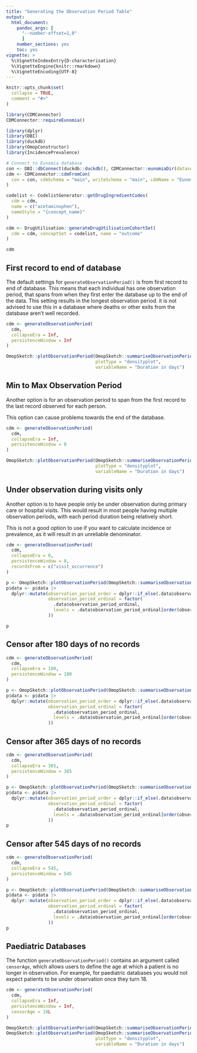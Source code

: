 ```yaml
---
title: "Generating the Observation Period Table"
output: 
  html_document:
    pandoc_args: [
      "--number-offset=1,0"
      ]
    number_sections: yes
    toc: yes
vignette: >
  %\VignetteIndexEntry{D-characterisation}
  %\VignetteEngine{knitr::rmarkdown}
  %\VignetteEncoding{UTF-8}
---
```


```r
knitr::opts_chunk$set(
  collapse = TRUE,
  comment = "#>"
)

library(CDMConnector)
CDMConnector::requireEunomia()
```

```r
library(dplyr)
library(DBI)
library(duckdb)
library(OmopConstructor)
library(IncidencePrevalence)

# Connect to Eunomia database
con <- DBI::dbConnect(duckdb::duckdb(), CDMConnector::eunomiaDir(datasetName = "synthea-covid19-200k"))
cdm <- CDMConnector::cdmFromCon(
  con = con, cdmSchema = "main", writeSchema = "main", cdmName = "Eunomia"
)

codelist <- CodelistGenerator::getDrugIngredientCodes(
  cdm = cdm,
  name = c("acetaminophen"),
  nameStyle = "{concept_name}"
)

cdm <- DrugUtilisation::generateDrugUtilisationCohortSet(
  cdm = cdm, conceptSet = codelist, name = "outcome"
)

cdm 
```

## First record to end of database

The default settings for `generateObservationPeriod()` is from first record to end of database. This means that each individual has one observation period, that spans from when they first enter the database up to the end of the data. 
This setting results in the longest observation period. it is not advised to use this in a database where deaths or other exits from the database aren't well recorded. 

```r
cdm <- generateObservationPeriod(
  cdm,
  collapseEra = Inf,
  persistenceWindow = Inf
)

OmopSketch::plotObservationPeriod(OmopSketch::summariseObservationPeriod(cdm$observation_period), 
                                  plotType = "densityplot",
                                  variableName = "Duration in days")
```

## Min to Max Observation Period

Another option is for an observation period to span from the first record to the last record observed for each person. 

This option can cause problems towards the end of the database. 

```r
cdm <- generateObservationPeriod(
  cdm,
  collapseEra = Inf,
  persistenceWindow = 0
)

OmopSketch::plotObservationPeriod(OmopSketch::summariseObservationPeriod(cdm$observation_period), 
                                  plotType = "densityplot",
                                  variableName = "Duration in days")
```

## Under observation during visits only

Another option is to have people only be under observation during primary care or hospital visits. This would result in most people having multiple observation periods, with each period duration being relatively short. 

This is not a good option to use if you want to calculate incidence or prevalence, as it will result in an unreliable denominator.

```r
cdm <- generateObservationPeriod(
  cdm,
  collapseEra = 0,
  persistenceWindow = 0,
  recordsFrom = c("visit_occurrence")
)

p <- OmopSketch::plotObservationPeriod(OmopSketch::summariseObservationPeriod(cdm$observation_period))
p$data <- p$data |>
  dplyr::mutate(observation_period_order = dplyr::if_else(.data$observation_period_ordinal == "all", 0, as.numeric(gsub("\\D", "", .data$observation_period_ordinal))),
                observation_period_ordinal = factor(
                  .data$observation_period_ordinal,
                  levels = .data$observation_period_ordinal[order(observation_period_order)]
                ))

p
```

## Censor after 180 days of no records
```r
cdm <- generateObservationPeriod(
  cdm,
  collapseEra = 180,
  persistenceWindow = 180
)

p <- OmopSketch::plotObservationPeriod(OmopSketch::summariseObservationPeriod(cdm$observation_period))
p$data <- p$data |>
  dplyr::mutate(observation_period_order = dplyr::if_else(.data$observation_period_ordinal == "all", 0, as.numeric(gsub("\\D", "", .data$observation_period_ordinal))),
                observation_period_ordinal = factor(
                  .data$observation_period_ordinal,
                  levels = .data$observation_period_ordinal[order(observation_period_order)]
                ))
```
## Censor after 365 days of no records
```r
cdm <- generateObservationPeriod(
  cdm,
  collapseEra = 365,
  persistenceWindow = 365
)

p <- OmopSketch::plotObservationPeriod(OmopSketch::summariseObservationPeriod(cdm$observation_period))
p$data <- p$data |>
  dplyr::mutate(observation_period_order = dplyr::if_else(.data$observation_period_ordinal == "all", 0, as.numeric(gsub("\\D", "", .data$observation_period_ordinal))),
                observation_period_ordinal = factor(
                  .data$observation_period_ordinal,
                  levels = .data$observation_period_ordinal[order(observation_period_order)]
                ))
p
```
## Censor after 545 days of no records
```r
cdm <- generateObservationPeriod(
  cdm,
  collapseEra = 545,
  persistenceWindow = 545
)

p <- OmopSketch::plotObservationPeriod(OmopSketch::summariseObservationPeriod(cdm$observation_period))
p$data <- p$data |>
  dplyr::mutate(observation_period_order = dplyr::if_else(.data$observation_period_ordinal == "all", 0, as.numeric(gsub("\\D", "", .data$observation_period_ordinal))),
                observation_period_ordinal = factor(
                  .data$observation_period_ordinal,
                  levels = .data$observation_period_ordinal[order(observation_period_order)]
                ))
p
```
## Paediatric Databases

The function `generateObservationPeriod()` contains an argument called `censorAge`, which allows users to define the age at which a patient is no longer in observation. For example, for paediatric databases you would not expect patients to be under observation once they turn 18.

```r
cdm <- generateObservationPeriod(
  cdm,
  collapseEra = Inf,
  persistenceWindow = Inf,
  censorAge = 18L
)

OmopSketch::plotObservationPeriod(OmopSketch::summariseObservationPeriod(cdm$observation_period))
OmopSketch::plotObservationPeriod(OmopSketch::summariseObservationPeriod(cdm$observation_period), 
                                  plotType = "densityplot",
                                  variableName = "Duration in days")

```
